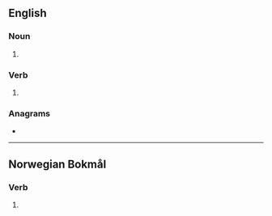 ==English==

===Noun===
{{head|en|noun plural form}}

# {{plural of|prate|lang=en}}

===Verb===
{{head|en|verb form}}

# {{en-third-person singular of|prate}}

===Anagrams===
* {{anagrams|en|Paster|Pearts|paster|paters|petars|pretas|repast|repats|retaps|tapers|trapes|treaps}}

----

==Norwegian Bokmål==

===Verb===
{{head|nb|verb form}}

# {{form of|passive form|prate|lang=nb}}